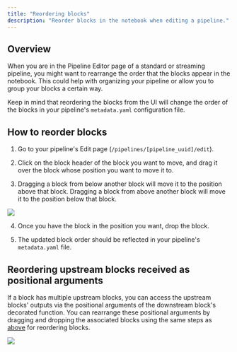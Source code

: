 ```yaml
---
title: "Reordering blocks"
description: "Reorder blocks in the notebook when editing a pipeline."
---
```


## Overview

When you are in the Pipeline Editor page of a standard or streaming pipeline, you might
want to rearrange the order that the blocks appear in the notebook. This could help with
organizing your pipeline or allow you to group your blocks a certain way.

Keep in mind that reordering the blocks from the UI will change the order of
the blocks in your pipeline's `metadata.yaml` configuration file.

## How to reorder blocks

1. Go to your pipeline's Edit page (`/pipelines/[pipeline_uuid]/edit`).

2. Click on the block header of the block you want to move, and drag it
over the block whose position you want to move it to.

3. Dragging a block from below another block will move it to the position
above that block. Dragging a block from above another block will move it
to the position below that block.

<img src="https://github.com/kozmoai/assets/blob/main/blocks/reorder-blocks.gif?raw=True" />

4. Once you have the block in the position you want, drop the block.

5. The updated block order should be reflected in your pipeline's
`metadata.yaml` file.

## Reordering upstream blocks received as positional arguments 

If a block has multiple upstream blocks, you can access the upstream blocks' outputs via
the positional arguments of the downstream block's decorated function. You can rearrange
these positional arguments by dragging and dropping the associated blocks using the same
steps as [above](#how-to-reorder-blocks) for reordering blocks.

<img src="https://github.com/kozmoai/assets/blob/main/blocks/reorder-upstream-block-args.gif?raw=True" />
